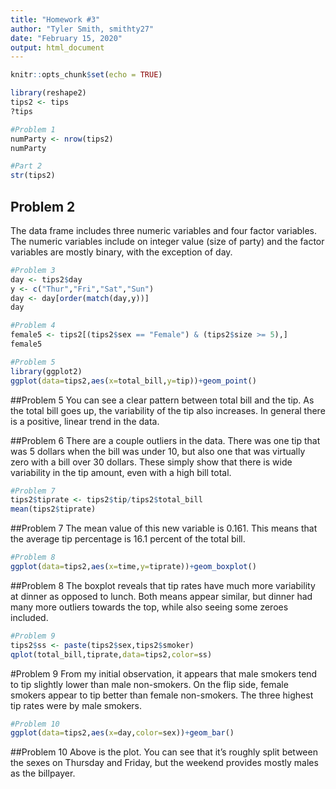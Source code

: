```yaml
---
title: "Homework #3"
author: "Tyler Smith, smithty27"
date: "February 15, 2020"
output: html_document
---
```

```r
knitr::opts_chunk$set(echo = TRUE)
```

```r
library(reshape2)
tips2 <- tips
?tips
```

```r
#Problem 1
numParty <- nrow(tips2)
numParty
```

```r
#Part 2
str(tips2)
```
## Problem 2
The data frame includes three numeric variables and four factor variables. The numeric variables include on integer value (size of party) and the factor variables are mostly binary, with the exception of day.  
  
```r
#Problem 3
day <- tips2$day
y <- c("Thur","Fri","Sat","Sun")
day <- day[order(match(day,y))]
day
```

```r
#Problem 4
female5 <- tips2[(tips2$sex == "Female") & (tips2$size >= 5),]
female5
```

```r
#Problem 5
library(ggplot2)
ggplot(data=tips2,aes(x=total_bill,y=tip))+geom_point()
```

##Problem 5
You can see a clear pattern between total bill and the tip. As the total bill goes up, the variability of the tip also increases. In general there is a positive, linear trend in the data.
  
    
##Problem 6
There are a couple outliers in the data. There was one tip that was 5 dollars when the bill was under 10, but also one that was virtually zero with a bill over 30 dollars. These simply show that there is wide variability in the tip amount, even with a high bill total.  
  

```r
#Problem 7
tips2$tiprate <- tips2$tip/tips2$total_bill
mean(tips2$tiprate)
```
    
##Problem 7
The mean value of this new variable is 0.161. This means that the average tip percentage is 16.1 percent of the total bill.  
  
  
```r
#Problem 8
ggplot(data=tips2,aes(x=time,y=tiprate))+geom_boxplot()
```

##Problem 8
The boxplot reveals that tip rates have much more variability at dinner as opposed to lunch. Both means appear similar, but dinner had many more outliers towards the top, while also seeing some zeroes included.  
  
```r
#Problem 9
tips2$ss <- paste(tips2$sex,tips2$smoker)
qplot(total_bill,tiprate,data=tips2,color=ss)
```

#Problem 9
From my initial observation, it appears that male smokers tend to tip slightly lower than male non-smokers. On the flip side, female smokers appear to tip better than female non-smokers. The three highest tip rates were by male smokers.  
  
  
```r
#Problem 10
ggplot(data=tips2,aes(x=day,color=sex))+geom_bar()
```

##Problem 10
Above is the plot. You can see that it's roughly split between the sexes on Thursday and Friday, but the weekend provides mostly males as the billpayer.